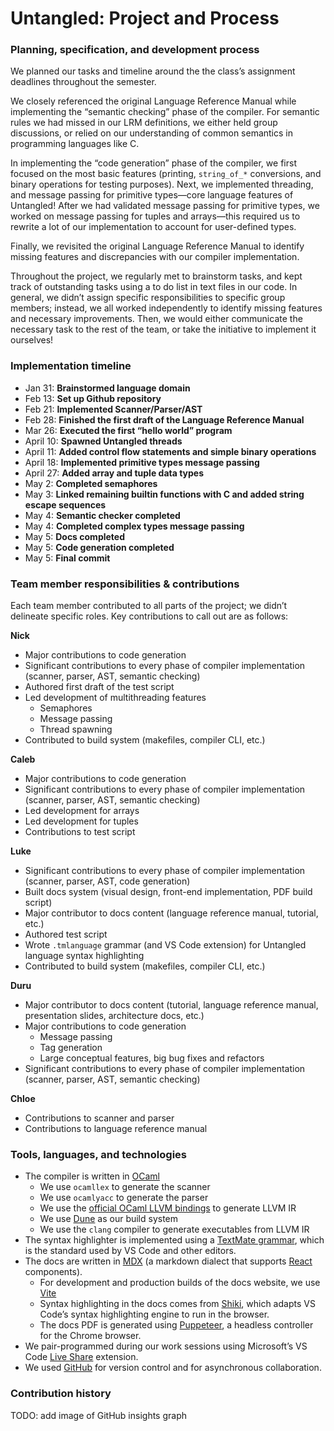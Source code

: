 
<HomeLink />

# Untangled: Project and Process


### Planning, specification, and development process

We planned our tasks and timeline around the the class’s assignment deadlines throughout the
semester.

We closely referenced the original Language Reference Manual while implementing the “semantic
checking” phase of the compiler. For semantic rules we had missed in our LRM definitions, we either
held group discussions, or relied on our understanding of common semantics in programming languages
like C.

In implementing the “code generation” phase of the compiler, we first focused on the most basic
features (printing, `string_of_*` conversions, and binary operations for testing purposes). Next, we
implemented threading, and message passing for primitive types—core language features of Untangled!
After we had validated message passing for primitive types, we worked on message passing for tuples
and arrays—this required us to rewrite a lot of our implementation to account for user-defined
types.

Finally, we revisited the original Language Reference Manual to identify missing features and
discrepancies with our compiler implementation.

Throughout the project, we regularly met to brainstorm tasks, and kept track of outstanding tasks
using a to do list in text files in our code. In general, we didn’t assign specific responsibilities
to specific group members; instead, we all worked independently to identify missing features and
necessary improvements. Then, we would either communicate the necessary task to the rest of the
team, or take the initiative to implement it ourselves!


### Implementation timeline

- Jan 31: **Brainstormed language domain**
- Feb 13: **Set up Github repository**
- Feb 21: **Implemented Scanner/Parser/AST**
- Feb 28: **Finished the first draft of the Language Reference Manual**
- Mar 26: **Executed the first “hello world” program**
- April 10: **Spawned Untangled threads**
- April 11: **Added control flow statements and simple binary operations**
- April 18: **Implemented primitive types message passing**
- April 27: **Added array and tuple data types**
- May 2: **Completed semaphores**
- May 3: **Linked remaining builtin functions with C and added string escape sequences**
- May 4: **Semantic checker completed**
- May 4: **Completed complex types message passing**
- May 5: **Docs completed**
- May 5: **Code generation completed**
- May 5: **Final commit**

### Team member responsibilities & contributions

Each team member contributed to all parts of the project; we didn’t delineate specific roles. Key
contributions to call out are as follows:

**Nick**
- Major contributions to code generation
- Significant contributions to every phase of compiler implementation (scanner, parser, AST,
  semantic checking)
- Authored first draft of the test script
- Led development of multithreading features
  - Semaphores
  - Message passing
  - Thread spawning
- Contributed to build system (makefiles, compiler CLI, etc.)

**Caleb**
- Major contributions to code generation
- Significant contributions to every phase of compiler implementation (scanner, parser, AST,
  semantic checking)
- Led development for arrays
- Led development for tuples
- Contributions to test script

**Luke**
- Significant contributions to every phase of compiler implementation (scanner, parser, AST,
  code generation)
- Built docs system (visual design, front-end implementation, PDF build script)
- Major contributor to docs content (language reference manual, tutorial, etc.)
- Authored test script
- Wrote `.tmlanguage` grammar (and VS Code extension) for Untangled language syntax highlighting
- Contributed to build system (makefiles, compiler CLI, etc.)

**Duru**
- Major contributor to docs content (tutorial, language reference manual, presentation slides,
  architecture docs, etc.)
- Major contributions to code generation
  - Message passing
  - Tag generation
  - Large conceptual features, big bug fixes and refactors
- Significant contributions to every phase of compiler implementation (scanner, parser, AST,
  semantic checking)

**Chloe**
- Contributions to scanner and parser
- Contributions to language reference manual



### Tools, languages, and technologies

- The compiler is written in [OCaml](https://ocaml.org/)
  - We use `ocamllex` to generate the scanner
  - We use `ocamlyacc` to generate the parser
  - We use the [official OCaml LLVM bindings](https://llvm.moe/) to generate LLVM IR
  - We use [Dune](https://dune.build/) as our build system
  - We use the `clang` compiler to generate executables from LLVM IR
- The syntax highlighter is implemented using a
  [TextMate grammar](https://macromates.com/manual/en/language_grammars), which is the standard
  used by VS Code and other editors.
- The docs are written in [MDX](https://mdxjs.com/) (a markdown dialect that supports
  [React](https://reactjs.org/) components).
  - For development and production builds of the docs website, we use [Vite](https://vitejs.dev/)
  - Syntax highlighting in the docs comes from [Shiki](https://shiki.matsu.io/), which adapts VS
    Code’s syntax highlighting engine to run in the browser.
  - The docs PDF is generated using [Puppeteer](https://pptr.dev/), a headless controller for the
    Chrome browser.
- We pair-programmed during our work sessions using Microsoft’s VS Code
  [Live Share](https://marketplace.visualstudio.com/items?itemName=MS-vsliveshare.vsliveshare)
  extension.
- We used [GitHub](https://github.com/) for version control and for asynchronous collaboration.



### Contribution history

TODO: add image of GitHub insights graph
